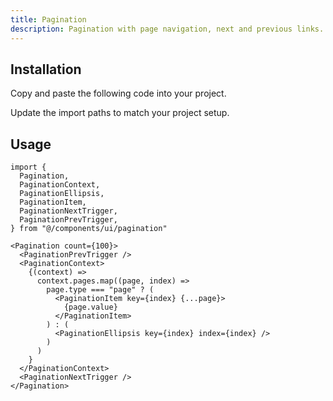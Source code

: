 ```yaml
---
title: Pagination
description: Pagination with page navigation, next and previous links.
---
```


<ComponentPreview name="pagination" />

## Installation

<ComponentInstall>

<Fragment slot="manual">

<Steps>

<Step>Copy and paste the following code into your project.</Step>

<ComponentSource path="registry/default/ui/pagination.tsx" />

<Step>Update the import paths to match your project setup.</Step>

</Steps>

</Fragment>

</ComponentInstall>

## Usage

```tsx
import {
  Pagination,
  PaginationContext,
  PaginationEllipsis,
  PaginationItem,
  PaginationNextTrigger,
  PaginationPrevTrigger,
} from "@/components/ui/pagination"
```

```tsx
<Pagination count={100}>
  <PaginationPrevTrigger />
  <PaginationContext>
    {(context) =>
      context.pages.map((page, index) =>
        page.type === "page" ? (
          <PaginationItem key={index} {...page}>
            {page.value}
          </PaginationItem>
        ) : (
          <PaginationEllipsis key={index} index={index} />
        )
      )
    }
  </PaginationContext>
  <PaginationNextTrigger />
</Pagination>
```
